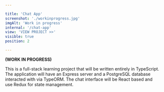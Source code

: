 ```yaml
---

title: 'Chat App'
screenshot: './workinprogress.jpg'
imgAlt: 'Work in progress'
internal: '/chat-app'
view: 'VIEW PROJECT >>'
visible: true
position: 2

---
```


<strong>(WORK IN PROGRESS)</strong>

This is a full-stack learning project that will be written entirely in TypeScript. The application will have an Express server and a PostgreSQL database interacted with via TypeORM. The chat interface will be React based and use Redux for state management.